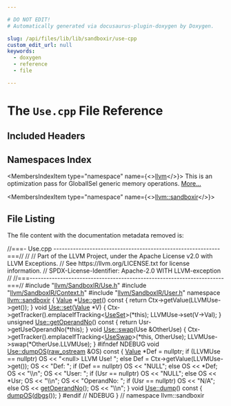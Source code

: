 ```yaml
---

# DO NOT EDIT!
# Automatically generated via docusaurus-plugin-doxygen by Doxygen.

slug: /api/files/lib/lib/sandboxir/use-cpp
custom_edit_url: null
keywords:
  - doxygen
  - reference
  - file

---
```





# The `Use.cpp` File Reference

<DoxygenPage pluginConfig={pluginConfig}>



## Included Headers

<IncludesList>
<IncludesListItem
  filePath="llvm/IR/Use.h"
  permalink="/docs/api/files/include/include/llvm/include/llvm/ir/use-h"
  isLocal="true" />
<IncludesListItem
  filePath="llvm/IR/User.h"
  permalink="/docs/api/files/include/include/llvm/include/llvm/ir/user-h"
  isLocal="true" />
<IncludesListItem
  filePath="llvm/SandboxIR/Use.h"
  permalink="/docs/api/files/include/include/llvm/include/llvm/sandboxir/use-h"
  isLocal="true" />
<IncludesListItem
  filePath="llvm/SandboxIR/Context.h"
  permalink="/docs/api/files/include/include/llvm/include/llvm/sandboxir/context-h"
  isLocal="true" />
<IncludesListItem
  filePath="llvm/SandboxIR/User.h"
  permalink="/docs/api/files/include/include/llvm/include/llvm/sandboxir/user-h"
  isLocal="true" />
</IncludesList>

## Namespaces Index

<MembersIndex>

<MembersIndexItem
  type="namespace"
  name={<><a href="/docs/api/namespaces/llvm">llvm</a></>}>
This is an optimization pass for GlobalISel generic memory operations. <a href="/docs/api/namespaces/llvm/#details">More...</a>
</MembersIndexItem>

<MembersIndexItem
  type="namespace"
  name={<><a href="/docs/api/namespaces/llvm/sandboxir">llvm::sandboxir</a></>}>
</MembersIndexItem>

</MembersIndex>


## File Listing

The file content with the documentation metadata removed is:

<ProgramListing>

<Link id="l00001" /><CodeLine lineNumber="1"><span class="doxyHighlightComment">//===- Use.cpp ------------------------------------------------------------===//</span></CodeLine>
<Link id="l00002" /><CodeLine lineNumber="2"><span class="doxyHighlightComment">//</span></CodeLine>
<Link id="l00003" /><CodeLine lineNumber="3"><span class="doxyHighlightComment">// Part of the LLVM Project, under the Apache License v2.0 with LLVM Exceptions.</span></CodeLine>
<Link id="l00004" /><CodeLine lineNumber="4"><span class="doxyHighlightComment">// See https://llvm.org/LICENSE.txt for license information.</span></CodeLine>
<Link id="l00005" /><CodeLine lineNumber="5"><span class="doxyHighlightComment">// SPDX-License-Identifier: Apache-2.0 WITH LLVM-exception</span></CodeLine>
<Link id="l00006" /><CodeLine lineNumber="6"><span class="doxyHighlightComment">//</span></CodeLine>
<Link id="l00007" /><CodeLine lineNumber="7"><span class="doxyHighlightComment">//===----------------------------------------------------------------------===//</span></CodeLine>
<Link id="l00008" /><CodeLine lineNumber="8"></CodeLine>
<Link id="l00009" /><CodeLine lineNumber="9"><span class="doxyHighlightPreprocessor">#include &quot;<a href="/docs/api/files/include/include/llvm/include/llvm/sandboxir/use-h">llvm/SandboxIR/Use.h</a>&quot;</span></CodeLine>
<Link id="l00010" /><CodeLine lineNumber="10"><span class="doxyHighlightPreprocessor">#include &quot;<a href="/docs/api/files/include/include/llvm/include/llvm/sandboxir/context-h">llvm/SandboxIR/Context.h</a>&quot;</span></CodeLine>
<Link id="l00011" /><CodeLine lineNumber="11"><span class="doxyHighlightPreprocessor">#include &quot;<a href="/docs/api/files/include/include/llvm/include/llvm/sandboxir/user-h">llvm/SandboxIR/User.h</a>&quot;</span></CodeLine>
<Link id="l00012" /><CodeLine lineNumber="12"></CodeLine>
<Link id="l00013" /><CodeLine lineNumber="13"><span class="doxyHighlightKeyword">namespace </span><span class="doxyHighlight"><a href="/docs/api/namespaces/llvm/sandboxir">llvm::sandboxir</a> &#123;</span></CodeLine>
<Link id="l00014" /><CodeLine lineNumber="14" lineLink="/docs/api/classes/llvm/use/#a571caa9e25e6854e940f5bd78b7d8c9b"></CodeLine>
<Link id="l00015" /><CodeLine lineNumber="15" lineLink="/docs/api/classes/llvm/sandboxir/use/#ae8e7baeb75c96786957fe74a468ee8c7"><span class="doxyHighlight"><a href="/docs/api/classes/llvm/sandboxir/use/#aeceedf6e1a7d48a588516ce2b1983d6f">Value</a> &#42;<a href="/docs/api/classes/llvm/sandboxir/use/#ae8e7baeb75c96786957fe74a468ee8c7">Use::get</a>()</span><span class="doxyHighlightKeyword"> const </span><span class="doxyHighlight">&#123; </span><span class="doxyHighlightKeywordFlow">return</span><span class="doxyHighlight"> Ctx-&gt;getValue(LLVMUse-&gt;get()); &#125;</span></CodeLine>
<Link id="l00016" /><CodeLine lineNumber="16"></CodeLine>
<Link id="l00017" /><CodeLine lineNumber="17" lineLink="/docs/api/classes/llvm/sandboxir/use/#a2c6af15e2356512ce029aa033da82474"><span class="doxyHighlightKeywordType">void</span><span class="doxyHighlight"> <a href="/docs/api/classes/llvm/sandboxir/use/#a2c6af15e2356512ce029aa033da82474">Use::set</a>(<a href="/docs/api/classes/llvm/sandboxir/use/#aeceedf6e1a7d48a588516ce2b1983d6f">Value</a> &#42;V) &#123;</span></CodeLine>
<Link id="l00018" /><CodeLine lineNumber="18"><span class="doxyHighlight">  Ctx-&gt;getTracker().emplaceIfTracking&lt;<a href="/docs/api/classes/llvm/sandboxir/useset">UseSet</a>&gt;(&#42;this);</span></CodeLine>
<Link id="l00019" /><CodeLine lineNumber="19"><span class="doxyHighlight">  LLVMUse-&gt;set(V-&gt;Val);</span></CodeLine>
<Link id="l00020" /><CodeLine lineNumber="20"><span class="doxyHighlight">&#125;</span></CodeLine>
<Link id="l00021" /><CodeLine lineNumber="21"></CodeLine>
<Link id="l00022" /><CodeLine lineNumber="22" lineLink="/docs/api/classes/llvm/sandboxir/use/#a401e8254715a72e9efab9ec8ae745e19"><span class="doxyHighlightKeywordType">unsigned</span><span class="doxyHighlight"> <a href="/docs/api/classes/llvm/sandboxir/use/#a401e8254715a72e9efab9ec8ae745e19">Use::getOperandNo</a>()</span><span class="doxyHighlightKeyword"> const </span><span class="doxyHighlight">&#123; </span><span class="doxyHighlightKeywordFlow">return</span><span class="doxyHighlight"> Usr-&gt;getUseOperandNo(&#42;</span><span class="doxyHighlightKeyword">this</span><span class="doxyHighlight">); &#125;</span></CodeLine>
<Link id="l00023" /><CodeLine lineNumber="23"></CodeLine>
<Link id="l00024" /><CodeLine lineNumber="24" lineLink="/docs/api/classes/llvm/sandboxir/use/#a8f318c92cc039b5250ff057b193539e6"><span class="doxyHighlightKeywordType">void</span><span class="doxyHighlight"> <a href="/docs/api/classes/llvm/sandboxir/use/#a8f318c92cc039b5250ff057b193539e6">Use::swap</a>(Use &amp;OtherUse) &#123;</span></CodeLine>
<Link id="l00025" /><CodeLine lineNumber="25"><span class="doxyHighlight">  Ctx-&gt;getTracker().emplaceIfTracking&lt;<a href="/docs/api/classes/llvm/sandboxir/useswap">UseSwap</a>&gt;(&#42;</span><span class="doxyHighlightKeyword">this</span><span class="doxyHighlight">, OtherUse);</span></CodeLine>
<Link id="l00026" /><CodeLine lineNumber="26"><span class="doxyHighlight">  LLVMUse-&gt;swap(&#42;OtherUse.LLVMUse);</span></CodeLine>
<Link id="l00027" /><CodeLine lineNumber="27"><span class="doxyHighlight">&#125;</span></CodeLine>
<Link id="l00028" /><CodeLine lineNumber="28"></CodeLine>
<Link id="l00029" /><CodeLine lineNumber="29"><span class="doxyHighlightPreprocessor">#ifndef NDEBUG</span></CodeLine>
<Link id="l00030" /><CodeLine lineNumber="30" lineLink="/docs/api/classes/llvm/sandboxir/use/#a6bb064b377ce2c559c8d8dcde1d364ce"><span class="doxyHighlightKeywordType">void</span><span class="doxyHighlight"> <a href="/docs/api/classes/llvm/sandboxir/use/#a6bb064b377ce2c559c8d8dcde1d364ce">Use::dumpOS</a>(<a href="/docs/api/classes/llvm/raw-ostream">raw&#95;ostream</a> &amp;OS)</span><span class="doxyHighlightKeyword"> const </span><span class="doxyHighlight">&#123;</span></CodeLine>
<Link id="l00031" /><CodeLine lineNumber="31" lineLink="/docs/api/classes/llvm/use/#a541187eb976df2189b40b3f62ed2cee0"><span class="doxyHighlight">  <a href="/docs/api/classes/llvm/use/#aeceedf6e1a7d48a588516ce2b1983d6f">Value</a> &#42;Def = </span><span class="doxyHighlightKeyword">nullptr</span><span class="doxyHighlight">;</span></CodeLine>
<Link id="l00032" /><CodeLine lineNumber="32"><span class="doxyHighlight">  </span><span class="doxyHighlightKeywordFlow">if</span><span class="doxyHighlight"> (LLVMUse == </span><span class="doxyHighlightKeyword">nullptr</span><span class="doxyHighlight">)</span></CodeLine>
<Link id="l00033" /><CodeLine lineNumber="33"><span class="doxyHighlight">    OS &lt;&lt; </span><span class="doxyHighlightStringLiteral">&quot;&lt;null&gt; LLVM Use! &quot;</span><span class="doxyHighlight">;</span></CodeLine>
<Link id="l00034" /><CodeLine lineNumber="34"><span class="doxyHighlight">  </span><span class="doxyHighlightKeywordFlow">else</span></CodeLine>
<Link id="l00035" /><CodeLine lineNumber="35" lineLink="/docs/api/classes/llvm/use/#a017fb8dfaf7591379bf7596ce0f196eb"><span class="doxyHighlight">    Def = Ctx-&gt;getValue(LLVMUse-&gt;get());</span></CodeLine>
<Link id="l00036" /><CodeLine lineNumber="36"><span class="doxyHighlight">  OS &lt;&lt; </span><span class="doxyHighlightStringLiteral">&quot;Def:  &quot;</span><span class="doxyHighlight">;</span></CodeLine>
<Link id="l00037" /><CodeLine lineNumber="37"><span class="doxyHighlight">  </span><span class="doxyHighlightKeywordFlow">if</span><span class="doxyHighlight"> (Def == </span><span class="doxyHighlightKeyword">nullptr</span><span class="doxyHighlight">)</span></CodeLine>
<Link id="l00038" /><CodeLine lineNumber="38"><span class="doxyHighlight">    OS &lt;&lt; </span><span class="doxyHighlightStringLiteral">&quot;NULL&quot;</span><span class="doxyHighlight">;</span></CodeLine>
<Link id="l00039" /><CodeLine lineNumber="39"><span class="doxyHighlight">  </span><span class="doxyHighlightKeywordFlow">else</span></CodeLine>
<Link id="l00040" /><CodeLine lineNumber="40"><span class="doxyHighlight">    OS &lt;&lt; &#42;Def;</span></CodeLine>
<Link id="l00041" /><CodeLine lineNumber="41"><span class="doxyHighlight">  OS &lt;&lt; </span><span class="doxyHighlightStringLiteral">&quot;\\n&quot;</span><span class="doxyHighlight">;</span></CodeLine>
<Link id="l00042" /><CodeLine lineNumber="42"></CodeLine>
<Link id="l00043" /><CodeLine lineNumber="43"><span class="doxyHighlight">  OS &lt;&lt; </span><span class="doxyHighlightStringLiteral">&quot;User: &quot;</span><span class="doxyHighlight">;</span></CodeLine>
<Link id="l00044" /><CodeLine lineNumber="44"><span class="doxyHighlight">  </span><span class="doxyHighlightKeywordFlow">if</span><span class="doxyHighlight"> (Usr == </span><span class="doxyHighlightKeyword">nullptr</span><span class="doxyHighlight">)</span></CodeLine>
<Link id="l00045" /><CodeLine lineNumber="45"><span class="doxyHighlight">    OS &lt;&lt; </span><span class="doxyHighlightStringLiteral">&quot;NULL&quot;</span><span class="doxyHighlight">;</span></CodeLine>
<Link id="l00046" /><CodeLine lineNumber="46"><span class="doxyHighlight">  </span><span class="doxyHighlightKeywordFlow">else</span></CodeLine>
<Link id="l00047" /><CodeLine lineNumber="47"><span class="doxyHighlight">    OS &lt;&lt; &#42;Usr;</span></CodeLine>
<Link id="l00048" /><CodeLine lineNumber="48"><span class="doxyHighlight">  OS &lt;&lt; </span><span class="doxyHighlightStringLiteral">&quot;\\n&quot;</span><span class="doxyHighlight">;</span></CodeLine>
<Link id="l00049" /><CodeLine lineNumber="49"></CodeLine>
<Link id="l00050" /><CodeLine lineNumber="50"><span class="doxyHighlight">  OS &lt;&lt; </span><span class="doxyHighlightStringLiteral">&quot;OperandNo: &quot;</span><span class="doxyHighlight">;</span></CodeLine>
<Link id="l00051" /><CodeLine lineNumber="51"><span class="doxyHighlight">  </span><span class="doxyHighlightKeywordFlow">if</span><span class="doxyHighlight"> (Usr == </span><span class="doxyHighlightKeyword">nullptr</span><span class="doxyHighlight">)</span></CodeLine>
<Link id="l00052" /><CodeLine lineNumber="52"><span class="doxyHighlight">    OS &lt;&lt; </span><span class="doxyHighlightStringLiteral">&quot;N/A&quot;</span><span class="doxyHighlight">;</span></CodeLine>
<Link id="l00053" /><CodeLine lineNumber="53"><span class="doxyHighlight">  </span><span class="doxyHighlightKeywordFlow">else</span></CodeLine>
<Link id="l00054" /><CodeLine lineNumber="54"><span class="doxyHighlight">    OS &lt;&lt; <a href="/docs/api/classes/llvm/sandboxir/use/#a401e8254715a72e9efab9ec8ae745e19">getOperandNo</a>();</span></CodeLine>
<Link id="l00055" /><CodeLine lineNumber="55"><span class="doxyHighlight">  OS &lt;&lt; </span><span class="doxyHighlightStringLiteral">&quot;\\n&quot;</span><span class="doxyHighlight">;</span></CodeLine>
<Link id="l00056" /><CodeLine lineNumber="56"><span class="doxyHighlight">&#125;</span></CodeLine>
<Link id="l00057" /><CodeLine lineNumber="57"></CodeLine>
<Link id="l00058" /><CodeLine lineNumber="58" lineLink="/docs/api/classes/llvm/sandboxir/use/#ab080627a29f21c0fcf12802e16cc5821"><span class="doxyHighlightKeywordType">void</span><span class="doxyHighlight"> <a href="/docs/api/classes/llvm/sandboxir/use/#ab080627a29f21c0fcf12802e16cc5821">Use::dump</a>()</span><span class="doxyHighlightKeyword"> const </span><span class="doxyHighlight">&#123; <a href="/docs/api/classes/llvm/sandboxir/use/#a6bb064b377ce2c559c8d8dcde1d364ce">dumpOS</a>(<a href="/docs/api/namespaces/llvm/#a7c46c742c31be54870e2038048e6b391">dbgs</a>()); &#125;</span></CodeLine>
<Link id="l00059" /><CodeLine lineNumber="59"><span class="doxyHighlightPreprocessor">#endif </span><span class="doxyHighlightComment">// NDEBUG</span></CodeLine>
<Link id="l00060" /><CodeLine lineNumber="60"></CodeLine>
<Link id="l00061" /><CodeLine lineNumber="61"><span class="doxyHighlight">&#125; </span><span class="doxyHighlightComment">// namespace llvm::sandboxir</span></CodeLine>

</ProgramListing>


</DoxygenPage>
